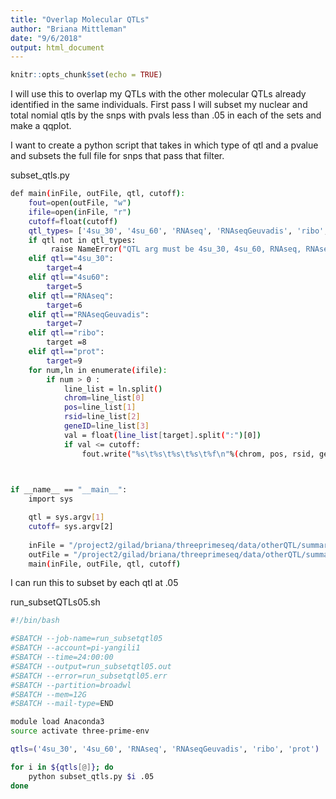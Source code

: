 ```yaml
---
title: "Overlap Molecular QTLs"
author: "Briana Mittleman"
date: "9/6/2018"
output: html_document
---
```


```r
knitr::opts_chunk$set(echo = TRUE)
```

I will use this to overlap my QTLs with the other molecular QTLs already identified in the same individuals. First pass I will subset my nuclear and total nomial qtls by the snps with pvals less than .05 in each of the sets and make a qqplot. 

I want to create a python script that takes in which type of qtl and a pvalue and subsets the full file for snps that pass that filter.  

subset_qtls.py 
```bash

def main(inFile, outFile, qtl, cutoff):
    fout=open(outFile, "w")
    ifile=open(inFile, "r")
    cutoff=float(cutoff)
    qtl_types= ['4su_30', '4su_60', 'RNAseq', 'RNAseqGeuvadis', 'ribo', 'prot']
    if qtl not in qtl_types:
         raise NameError("QTL arg must be 4su_30, 4su_60, RNAseq, RNAseqGeuvadis, ribo, or prot") 
    elif qtl=="4su_30":
        target=4
    elif qtl=="4su60":
        target=5
    elif qtl=="RNAseq":
        target=6
    elif qtl=="RNAseqGeuvadis":
        target=7
    elif qtl=="ribo":
        target =8
    elif qtl=="prot":
        target=9
    for num,ln in enumerate(ifile):
        if num > 0 :
            line_list = ln.split()
            chrom=line_list[0]
            pos=line_list[1]
            rsid=line_list[2]
            geneID=line_list[3]
            val = float(line_list[target].split(":")[0])
            if val <= cutoff:
                fout.write("%s\t%s\t%s\t%s\t%f\n"%(chrom, pos, rsid, geneID,val))
    


if __name__ == "__main__":
    import sys

    qtl = sys.argv[1]
    cutoff= sys.argv[2]
    
    inFile = "/project2/gilad/briana/threeprimeseq/data/otherQTL/summary_betas_ste_100kb.txt"
    outFile = "/project2/gilad/briana/threeprimeseq/data/otherQTL/summary_betas_ste_100kb.%s%s.txt"%(qtl, cutoff)
    main(inFile, outFile, qtl, cutoff)
```

I can run this to subset by each qtl at .05  

run_subsetQTLs05.sh  

```bash
#!/bin/bash

#SBATCH --job-name=run_subsetqtl05
#SBATCH --account=pi-yangili1
#SBATCH --time=24:00:00
#SBATCH --output=run_subsetqtl05.out
#SBATCH --error=run_subsetqtl05.err
#SBATCH --partition=broadwl
#SBATCH --mem=12G
#SBATCH --mail-type=END

module load Anaconda3
source activate three-prime-env

qtls=('4su_30', '4su_60', 'RNAseq', 'RNAseqGeuvadis', 'ribo', 'prot')  

for i in ${qtls[@]}; do
    python subset_qtls.py $i .05 
done




```

